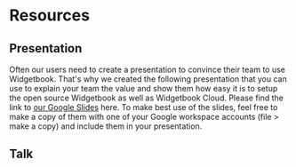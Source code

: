 # Resources

## Presentation

Often our users need to create a presentation to convince their team to use Widgetbook. That's why we created the following presentation that you can use to explain your team the value and show them how easy it is to setup the open source Widgetbook as well as Widgetbook Cloud. Please find the link to [our Google Slides](https://docs.google.com/presentation/d/1ZIhWEJovIaLJQn-4ZYq8n8miJe8QwQUr63DJ6FjwWPE/edit?usp=sharing) here. To make best use of the slides, feel free to make a copy of them with one of your Google workspace accounts (file > make a copy) and include them in your presentation.

## Talk

<YouTube id="Du5yVtnmNzg" />
